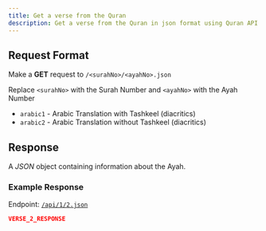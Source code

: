 ---
title: Get a verse from the Quran
description: Get a verse from the Quran in json format using Quran API
---


## Request Format

Make a **GET** request to `/<surahNo>/<ayahNo>.json`

<Callout type="info">Replace `<surahNo>` with the Surah Number and `<ayahNo>` with the Ayah Number</Callout>

- `arabic1` - Arabic Translation with Tashkeel (diacritics)
- `arabic2` - Arabic Translation without Tashkeel (diacritics)


## Response

A _JSON_ object containing information about the Ayah.

### Example Response

Endpoint: [`/api/1/2.json`](/api/1/2.json)

```json copy
VERSE_2_RESPONSE
```
